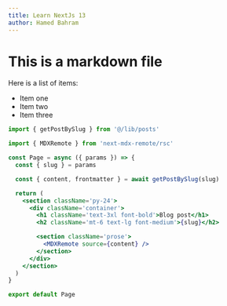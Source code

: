 ```yaml
---
title: Learn NextJs 13
author: Hamed Bahram
---
```


# This is a markdown file

<Newsletter />

Here is a list of items:

- Item one
- Item two
- Item three

```jsx
import { getPostBySlug } from '@/lib/posts'

import { MDXRemote } from 'next-mdx-remote/rsc'

const Page = async ({ params }) => {
  const { slug } = params

  const { content, frontmatter } = await getPostBySlug(slug)

  return (
    <section className='py-24'>
      <div className='container'>
        <h1 className='text-3xl font-bold'>Blog post</h1>
        <h2 className='mt-6 text-lg font-medium'>{slug}</h2>

        <section className='prose'>
          <MDXRemote source={content} />
        </section>
      </div>
    </section>
  )
}

export default Page
```
